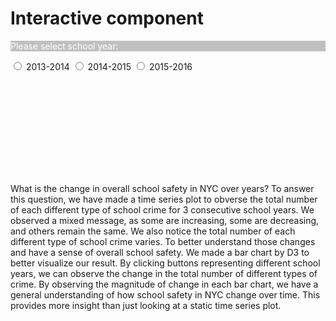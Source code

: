 # Interactive component

<script src="https://d3js.org/d3.v7.js"></script>

<p id="color" style="background-color: silver; color: white;">Please select school year:</p>
<input type="radio" id="html" name="fav_color" value="bardata1"> 2013-2014
<input type="radio" id="css" name="fav_color" value="bardata2"> 2014-2015
<input type="radio" id="javascript" name="fav_color" value="bardata3"> 2015-2016

<svg id = "gup"></svg>
<script>
      const w = 450;  // change this value and see what happens
      const h = 300;
      const margin = {top: 25, right: 0, bottom: 25, left: 50};
      const innerWidth = w - margin.left - margin.right;
      const innerHeight = h - margin.top - margin.bottom;
    
    d3.select("svg#gup")
    .attr("width", w)
    .attr("height", h);
    
    d3.select("svg#gup")
    .append("rect")
    .attr("x", 0)
    .attr("y", 0)
    .attr("width", w)
    .attr("height", h)
    .attr("fill", "aliceblue");

    
    const bardata1 = [{key: "major_crime", value: 649},
                      {key: "other_crime", value: 2461},
                      {key: "non-criminal_crime", value: 3759},
                      {key: "property_crime", value: 1585},
                      {key: "violent_crime", value: 1067}];
      
    const bardata2 = [{key: "major_crime", value: 606},
                      {key: "other_crime", value: 2264},
                      {key: "non-criminal_crime", value: 3941},
                      {key: "property_crime", value: 1554},
                      {key: "violent_crime", value: 1048}];
    
    const bardata3 = [{key: "major_crime", value: 521},
                      {key: "other_crime", value: 2196},
                      {key: "non-criminal_crime", value: 4053},
                      {key: "property_crime", value: 1332},
                      {key: "violent_crime", value: 1058}];

    const metadata = {"bardata1": bardata1,
                      "bardata2": bardata2,
                      "bardata3": bardata3}

      const xScale = d3.scaleBand()
      .domain(bardata1.map(d => d.key))
      .range([0, innerWidth])
      .paddingInner(.1);
        
    const yScale = d3.scaleLinear()
      .domain([0, 4200])
      .range([innerHeight, 0])
      
    const xAxis = d3.axisBottom()
      .scale(xScale);
      
    const yAxis = d3.axisLeft()
      .scale(yScale);
      
    const bars = 
        d3.select("svg#gup")
        .append("g")
        .attr("id", "plot")
      .attr("transform", `translate (${margin.left}, ${margin.top})`)
      .selectAll("rect")
      .data(bardata1);
    
    const svg = 
      d3.select("svg#gup");

       bars.enter().append("rect")
      .attr("x", d => xScale(d.key))
      .attr("y", d => yScale(d.value))
      .attr("width", xScale.bandwidth())
      .attr("height", d => innerHeight - yScale(d.value))
      .attr("fill", "lightgreen");
      
      svg.append("g")
      .attr("class", "xAxis")
      .attr("transform", `translate (${margin.left}, ${h - margin.bottom})`)
      .call(xAxis);

    svg.append("g")
      .attr("class", "yAxis")
      .attr("transform", `translate (${margin.left}, ${margin.top})`)
      .call(yAxis);
      
    
    d3.selectAll("input")
    .on("click", function(event) {
      const favcolor = event.currentTarget.value
      
      d3.select("svg#gup").select("g#plot")
      .selectAll("rect")
      .data(metadata[favcolor])
      .attr("x", d => xScale(d.key))
      .attr("width", xScale.bandwidth())
      .transition()
      .duration(3000)
      .attr("height", d => innerHeight - yScale(d.value))
      .attr("y", d => yScale(d.value));
      });
          
</script>

What is the change in overall school safety in NYC over years? To answer this question, we have made a time series plot to obverse the total number of each different type of school crime for 3 consecutive school years. We observed a mixed message, as some are increasing, some are decreasing, and others remain the same. We also notice the total number of each different type of school crime varies. To better understand those changes and have a sense of overall school safety. We made a bar chart by D3 to better visualize our result.
By clicking buttons representing different school years, we can observe the change in the total number of different types of crime. By observing the magnitude of change in each bar chart, we have a general understanding of how school safety in NYC change over time. This provides more insight than just looking at a static time series plot.


